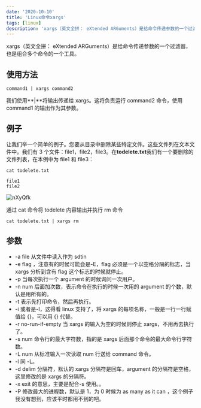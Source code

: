 ```yaml
---
date: '2020-10-10'
title: 'Linux命令xargs'
tags: [linux]
description: 'xargs（英文全拼： eXtended ARGuments）是给命令传递参数的一个过滤器，也是组合多个命令的一个工具'
---
```


xargs（英文全拼： eXtended ARGuments）是给命令传递参数的一个过滤器，也是组合多个命令的一个工具。

## 使用方法

```shell
command1 | xargs command2
```

我们使用**|**将输出传递给 xargs。这将负责运行 command2 命令，使用 command1 的输出作为其参数。

## 例子

让我们举一个简单的例子。您要从目录中删除某些特定文件。这些文件列在文本文件中。我们有 3 个文件：file1，file2，file3。在**todelete.txt**我们有一个要删除的文件列表，在本例中为 file1 和 file3：

```shell
cat todelete.txt

file1
file2
```

![nXyQfk](https://cdn.jsdelivr.net/gh/funnyPan/pics@master/uPic/nXyQfk.png)

通过 cat 命令将 todelete 内容输出并执行 rm 命令

```shell
cat todelete.txt | xargs rm
```

## 参数

-   -a file 从文件中读入作为 sdtin
-   -e flag ，注意有的时候可能会是-E，flag 必须是一个以空格分隔的标志，当 xargs 分析到含有 flag 这个标志的时候就停止。
-   -p 当每次执行一个 argument 的时候询问一次用户。
-   -n num 后面加次数，表示命令在执行的时候一次用的 argument 的个数，默认是用所有的。
-   -t 表示先打印命令，然后再执行。
-   -i 或者是-I，这得看 linux 支持了，将 xargs 的每项名称，一般是一行一行赋值给 {}，可以用 {} 代替。
-   -r no-run-if-empty 当 xargs 的输入为空的时候则停止 xargs，不用再去执行了。
-   -s num 命令行的最大字符数，指的是 xargs 后面那个命令的最大命令行字符数。
-   -L num 从标准输入一次读取 num 行送给 command 命令。
-   -l 同 -L。
-   -d delim 分隔符，默认的 xargs 分隔符是回车，argument 的分隔符是空格，这里修改的是 xargs 的分隔符。
-   -x exit 的意思，主要是配合-s 使用。。
-   -P 修改最大的进程数，默认是 1，为 0 时候为 as many as it can ，这个例子我没有想到，应该平时都用不到的吧。
